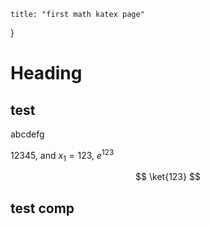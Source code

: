     title: "first math katex page"
}

# Heading
## test

abcdefg

12345, and $x_1 = 123$, $e^{123}$

$$
    \ket{123}
$$

## test comp

<TestComponent text="abc" />
